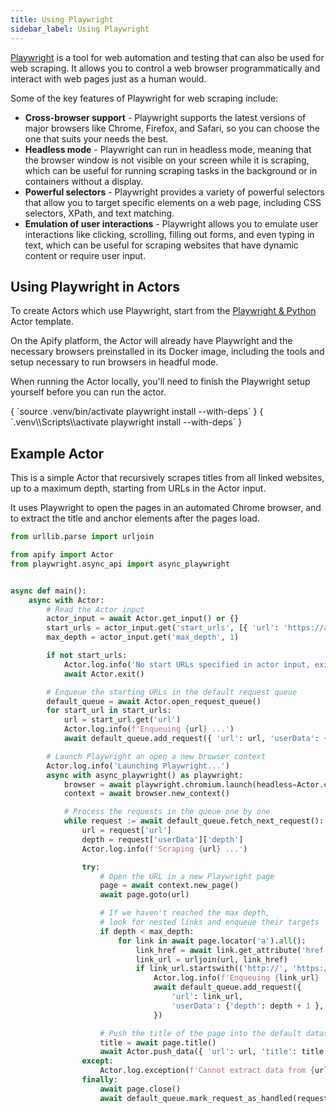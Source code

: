 ```yaml
---
title: Using Playwright
sidebar_label: Using Playwright
---
```



[Playwright](https://playwright.dev) is a tool for web automation and testing that can also be used for web scraping.
It allows you to control a web browser programmatically and interact with web pages just as a human would.

Some of the key features of Playwright for web scraping include:

- **Cross-browser support** - Playwright supports the latest versions of major browsers like Chrome, Firefox, and Safari,
so you can choose the one that suits your needs the best.
- **Headless mode** - Playwright can run in headless mode,
meaning that the browser window is not visible on your screen while it is scraping,
which can be useful for running scraping tasks in the background or in containers without a display.
- **Powerful selectors** - Playwright provides a variety of powerful selectors that allow you to target specific elements on a web page,
including CSS selectors, XPath, and text matching.
- **Emulation of user interactions** - Playwright allows you to emulate user interactions like clicking, scrolling, filling out forms,
and even typing in text, which can be useful for scraping websites that have dynamic content or require user input.

## Using Playwright in Actors

To create Actors which use Playwright, start from the [Playwright & Python](https://apify.com/templates?category=python) Actor template.

On the Apify platform, the Actor will already have Playwright and the necessary browsers preinstalled in its Docker image,
including the tools and setup necessary to run browsers in headful mode.

When running the Actor locally, you'll need to finish the Playwright setup yourself before you can run the actor.

<Tabs groupId="operating-systems">
    <TabItem value="unix" label="Linux / macOS" default>
        <CodeBlock language="bash">{
`source .venv/bin/activate
playwright install --with-deps`
        }</CodeBlock>
    </TabItem>
    <TabItem value="win" label="Windows">
        <CodeBlock language="powershell">{
`.venv\\Scripts\\activate
playwright install --with-deps`
        }</CodeBlock>
    </TabItem>
</Tabs>

## Example Actor

This is a simple Actor that recursively scrapes titles from all linked websites,
up to a maximum depth, starting from URLs in the Actor input.

It uses Playwright to open the pages in an automated Chrome browser,
and to extract the title and anchor elements after the pages load.

```python title="src/main.py"
from urllib.parse import urljoin

from apify import Actor
from playwright.async_api import async_playwright


async def main():
    async with Actor:
        # Read the Actor input
        actor_input = await Actor.get_input() or {}
        start_urls = actor_input.get('start_urls', [{ 'url': 'https://apify.com' }])
        max_depth = actor_input.get('max_depth', 1)

        if not start_urls:
            Actor.log.info('No start URLs specified in actor input, exiting...')
            await Actor.exit()

        # Enqueue the starting URLs in the default request queue
        default_queue = await Actor.open_request_queue()
        for start_url in start_urls:
            url = start_url.get('url')
            Actor.log.info(f'Enqueuing {url} ...')
            await default_queue.add_request({ 'url': url, 'userData': { 'depth': 0 }})

        # Launch Playwright an open a new browser context
        Actor.log.info('Launching Playwright...')
        async with async_playwright() as playwright:
            browser = await playwright.chromium.launch(headless=Actor.config.headless)
            context = await browser.new_context()

            # Process the requests in the queue one by one
            while request := await default_queue.fetch_next_request():
                url = request['url']
                depth = request['userData']['depth']
                Actor.log.info(f'Scraping {url} ...')

                try:
                    # Open the URL in a new Playwright page
                    page = await context.new_page()
                    await page.goto(url)

                    # If we haven't reached the max depth,
                    # look for nested links and enqueue their targets
                    if depth < max_depth:
                        for link in await page.locator('a').all():
                            link_href = await link.get_attribute('href')
                            link_url = urljoin(url, link_href)
                            if link_url.startswith(('http://', 'https://')):
                                Actor.log.info(f'Enqueuing {link_url} ...')
                                await default_queue.add_request({
                                    'url': link_url,
                                    'userData': {'depth': depth + 1 },
                                })

                    # Push the title of the page into the default dataset
                    title = await page.title()
                    await Actor.push_data({ 'url': url, 'title': title })
                except:
                    Actor.log.exception(f'Cannot extract data from {url}.')
                finally:
                    await page.close()
                    await default_queue.mark_request_as_handled(request)
```
